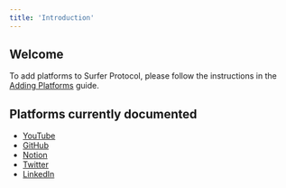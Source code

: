 ```yaml
---
title: 'Introduction'
---
```


## Welcome

To add platforms to Surfer Protocol, please follow the instructions in the [Adding Platforms](/adding_platforms) guide.

## Platforms currently documented

- [YouTube](/platforms/youtube)
- [GitHub](/platforms/github)
- [Notion](/platforms/notion)
- [Twitter](/platforms/twitter)
- [LinkedIn](/platforms/linkedin)
